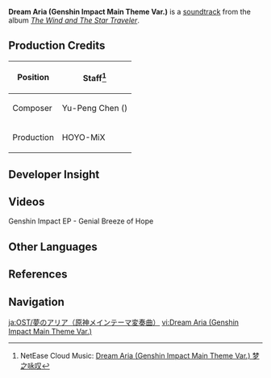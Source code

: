 {{DISPLAYTITLE:Dream Aria}}
{{Soundtrack Infobox
|title          = Dream Aria
|image          = The Wind and The Star Traveler.png
|album          = The Wind and The Star Traveler
|disc           =
|number         = 08
|featured       =
|featured2      =
|featured3      =
|featured_disc  =
|featured_disc2 =
|featured_disc3 =
|spotify_id     = 602vSjoSXpRqpIFdaGEoW1
|youtube_id     = CDHTiOJu0xU
|during         = [[Login Menu]] (Night)
|played_in      = Login Screen
|domain         =
|previous       = A Day in Mondstadt
|next           = Pure Sky
}}
'''Dream Aria (Genshin Impact Main Theme Var.)''' is a [[soundtrack]] from the album ''[[The Wind and The Star Traveler]]''.

==Production Credits==
{| class="wikitable" style="text-align:left; height:0.5em"
! Position
! Staff<ref>NetEase Cloud Music: [https://music.163.com/#/song?id=1455707353 Dream Aria (Genshin Impact Main Theme Var.) 梦之咏叹]</ref>
|-
! Composer
| Yu-Peng Chen ({{zh|陈致逸}})
|-
! Production
| HOYO-MiX
|}

==Developer Insight==
{{See also|City of Winds and Idylls/Background}}
{{Transclude|Soundtrack/Background|Time Changes on the Login Screen}}

==Videos==
<gallery>
Genshin Impact EP - Genial Breeze of Hope
</gallery>

==Other Languages==
{{Other Languages
|en      = Dream Aria (Genshin Impact Main Theme Var.)
|zhs     = 梦之咏叹
|zhs_rm  = Mèng zhī Yǒngtàn
|zht     = 夢之詠嘆 - Genshin Impact Main Theme Var.
|zht_rm  = Mèng zhī Yǒngtàn - Genshin Impact Main Theme Var.
|zh_tl   = 
|ja      = 夢のアリア（原神メインテーマ変奏曲）
|ja_rm   = Yume no Aria (Genshin Mein Teema Hensou-kyoku)
|ja_tl   = Aria of Dreams (Genshin Main Theme Variant)
|ko      = 드림 아리아(원신 메인 테마 Var.)
|ko_rm   = Deurim Aria (Wonsin Mein Tema Var.)
|ko_tl   = Dream Aria (Genshin Impact Main Theme Var.)
|tr      = 
|tr_tl   = 
|it      = 
|it_tl   = 
}}
{{Clr}}

==References==
{{Reflist}}

==Navigation==
{{Soundtrack Navbox|The Wind and The Star Traveler}}

[[ja:OST/夢のアリア（原神メインテーマ変奏曲）]]
[[vi:Dream Aria (Genshin Impact Main Theme Var.)]]